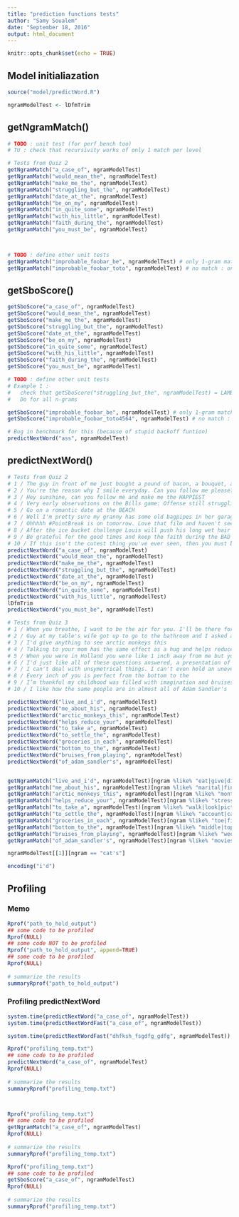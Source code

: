 ```yaml
---
title: "prediction functions tests"
author: "Samy Soualem"
date: "September 18, 2016"
output: html_document
---
```


```r
knitr::opts_chunk$set(echo = TRUE)
```

## Model initialiazation
```r
source("model/predictWord.R")

ngramModelTest <- lDfmTrim
```



## getNgramMatch()
```r
# TODO : unit test (for perf bench too)
# TU : check that recursivity works of only 1 match per level

# Tests from Quiz 2
getNgramMatch("a_case_of", ngramModelTest)
getNgramMatch("would_mean_the", ngramModelTest)
getNgramMatch("make_me_the", ngramModelTest)
getNgramMatch("struggling_but_the", ngramModelTest)
getNgramMatch("date_at_the", ngramModelTest)
getNgramMatch("be_on_my", ngramModelTest)
getNgramMatch("in_quite_some", ngramModelTest)
getNgramMatch("with_his_little", ngramModelTest)
getNgramMatch("faith_during_the", ngramModelTest)
getNgramMatch("you_must_be", ngramModelTest)



# TODO : define other unit tests
getNgramMatch("improbable_foobar_be", ngramModelTest) # only 1-gram matches
getNgramMatch("improbable_foobar_toto", ngramModelTest) # no match : only most common unigrams returned
```
## getSboScore()
```r
getSboScore("a_case_of", ngramModelTest)
getSboScore("would_mean_the", ngramModelTest)
getSboScore("make_me_the", ngramModelTest)
getSboScore("struggling_but_the", ngramModelTest)
getSboScore("date_at_the", ngramModelTest)
getSboScore("be_on_my", ngramModelTest)
getSboScore("in_quite_some", ngramModelTest)
getSboScore("with_his_little", ngramModelTest)
getSboScore("faith_during_the", ngramModelTest)
getSboScore("you_must_be", ngramModelTest)

# TODO : define other unit tests
# Example 1 : 
#   check that getSboScore("struggling_but_the", ngramModelTest) = LAMBDA_SBO * getSboScore("but_the", ngramModelTest) if 3-gram not found
#   Do for all n-grams

getSboScore("improbable_foobar_be", ngramModelTest) # only 1-gram matches
getSboScore("improbable_foobar_toto4564", ngramModelTest) # no match : score = 0

# Bug in benchmark for this (because of stupid backoff funtion)
predictNextWord("ass", ngramModelTest)

```

## predictNextWord()
```r
# Tests from Quiz 2
# 1 / The guy in front of me just bought a pound of bacon, a bouquet, and a case of BEER
# 2 / You're the reason why I smile everyday. Can you follow me please? It would mean the WORLD
# 3 / Hey sunshine, can you follow me and make me the HAPPIEST
# 4 / Very early observations on the Bills game: Offense still struggling but the DEFENSE
# 5 / Go on a romantic date at the BEACH
# 6 / Well I'm pretty sure my granny has some old bagpipes in her garage I'll dust them off and be on my WAY
# 7 / Ohhhhh #PointBreak is on tomorrow. Love that film and haven't seen it in quite some TIME
# 8 / After the ice bucket challenge Louis will push his long wet hair out of his eyes with his little FINGERS
# 9 / Be grateful for the good times and keep the faith during the BAD
# 10 / If this isn't the cutest thing you've ever seen, then you must be INSANE
predictNextWord("a_case_of", ngramModelTest)
predictNextWord("would_mean_the", ngramModelTest)
predictNextWord("make_me_the", ngramModelTest)
predictNextWord("struggling_but_the", ngramModelTest)
predictNextWord("date_at_the", ngramModelTest)
predictNextWord("be_on_my", ngramModelTest)
predictNextWord("in_quite_some", ngramModelTest)
predictNextWord("with_his_little", ngramModelTest)
lDfmTrim
predictNextWord("you_must_be", ngramModelTest)

# Tests from Quiz 3
# 1 / When you breathe, I want to be the air for you. I'll be there for you, I'd live and I'd
# 2 / Guy at my table's wife got up to go to the bathroom and I asked about dessert and he started telling me about his
# 3 / I'd give anything to see arctic monkeys this
# 4 / Talking to your mom has the same effect as a hug and helps reduce your
# 5 / When you were in Holland you were like 1 inch away from me but you hadn't time to take a
# 6 / I'd just like all of these questions answered, a presentation of evidence, and a jury to settle the
# 7 / I can't deal with unsymetrical things. I can't even hold an uneven number of bags of groceries in each
# 8 / Every inch of you is perfect from the bottom to the
# 9 / I’m thankful my childhood was filled with imagination and bruises from playing
# 10 / I like how the same people are in almost all of Adam Sandler's

predictNextWord("live_and_i'd", ngramModelTest)
predictNextWord("me_about_his", ngramModelTest)
predictNextWord("arctic_monkeys_this", ngramModelTest)
predictNextWord("helps_reduce_your", ngramModelTest)
predictNextWord("to_take_a", ngramModelTest)
predictNextWord("to_settle_the", ngramModelTest)
predictNextWord("groceries_in_each", ngramModelTest)
predictNextWord("bottom_to_the", ngramModelTest)
predictNextWord("bruises_from_playing", ngramModelTest)
predictNextWord("of_adam_sandler's", ngramModelTest)


getNgramMatch("live_and_i'd", ngramModelTest)[ngram %like% "eat|give|die|sleep"] # not give
getNgramMatch("me_about_his", ngramModelTest)[ngram %like% "marital|financial|horticultural|spiritual"] #no match (marital)
getNgramMatch("arctic_monkeys_this", ngramModelTest)[ngram %like% "month|weekend|morning|decade"] # not morning
getNgramMatch("helps_reduce_your", ngramModelTest)[ngram %like% "stress|sleepiness|hunger|happiness"] # no match (stress)
getNgramMatch("to_take_a", ngramModelTest)[ngram %like% "walk|look|picture|minute"]
getNgramMatch("to_settle_the", ngramModelTest)[ngram %like% "account|case|matter|incident"] # no match (not case)
getNgramMatch("groceries_in_each", ngramModelTest)[ngram %like% "toe|finger|hand|arm"]
getNgramMatch("bottom_to_the", ngramModelTest)[ngram %like% "middle|top|center|side"]
getNgramMatch("bruises_from_playing", ngramModelTest)[ngram %like% "weekly|outside|inside|daily"] # no match (outside)
getNgramMatch("of_adam_sandler's", ngramModelTest)[ngram %like% "movies|pictures|stories|novels"] # no match (movies)

ngramModelTest[[1]][ngram == "cat's"]

encoding("i'd")
```


## Profiling
### Memo
```r
Rprof("path_to_hold_output")
## some code to be profiled
Rprof(NULL)
## some code NOT to be profiled
Rprof("path_to_hold_output", append=TRUE)
## some code to be profiled
Rprof(NULL)
 
# summarize the results
summaryRprof("path_to_hold_output")
```

### Profiling predictNextWord
```r
system.time(predictNextWord("a_case_of", ngramModelTest))
system.time(predictNextWordFast("a_case_of", ngramModelTest))

system.time(predictNextWordFast("dhfksh_fsgdfg_gdfg", ngramModelTest))

Rprof("profiling_temp.txt")
## some code to be profiled
predictNextWord("a_case_of", ngramModelTest)
Rprof(NULL)
 
# summarize the results
summaryRprof("profiling_temp.txt")



Rprof("profiling_temp.txt")
## some code to be profiled
getNgramMatch("a_case_of", ngramModelTest)
Rprof(NULL)
 
# summarize the results
summaryRprof("profiling_temp.txt")

Rprof("profiling_temp.txt")
## some code to be profiled
getSboScore("a_case_of", ngramModelTest)
Rprof(NULL)
 
# summarize the results
summaryRprof("profiling_temp.txt")


```
